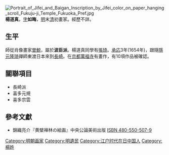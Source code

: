 {{multiple issues|
{{expand|time=2015-10-10T03:58:22+00:00}}
{{no footnotes|time=2015-10-10T03:58:22+00:00}}
{{refimprove|time=2015-10-10T03:58:22+00:00}}
}}
[[File:Portrait_of_Jifei_and_Baigan_Inscription_by_Jifei_color_on_paper_hanging_scroll_Fukuju-ji_Temple_Fukuoka_Pref.jpg|thumb]]
'''楊道真'''，[[表字|字]]'''如晦'''，[[明朝|明]]末[[清朝|清]]初畫家。經歷不詳。

==生平==
師從肖像畫家[[曾鲸|曽鯨]]，屬於'''波臣派'''。楊道真同學有[[张琦_(畫家)|張琦]]。[[承應|承応]]3年(1654年)，跟隨[[隱元隆琦|隱元隆琦]]禪師東渡日本來到[[長崎|長崎]]。在[[京都|京都]][[萬福寺_(宇治市)|萬福寺]]有畫作，有10項作品被確認。

== 關聯項目 ==
* 長崎派
* 喜多元規
* 喜多宗雲

== 參考文獻 ==
* 錦織亮介『黄檗禅林の絵画』中央公論美術出版  [[Special:BookSources/480-550-507-9|ISBN 480-550-507-9]]
[[Category:明朝画家|Category:明朝画家]]
[[Category:明遺民|Category:明遺民]]
[[Category:江户时代在日中国人|Category:江户时代在日中国人]]
[[Category:楊姓|Category:楊姓]]
